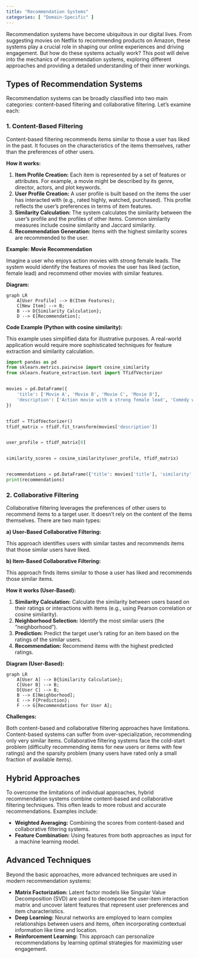 ```yaml
---
title: "Recommendation Systems"
categories: [ "Domain-Specific" ]
---
```



Recommendation systems have become ubiquitous in our digital lives.  From suggesting movies on Netflix to recommending products on Amazon, these systems play a crucial role in shaping our online experiences and driving engagement. But how do these systems actually work? This post will delve into the mechanics of recommendation systems, exploring different approaches and providing a detailed understanding of their inner workings.


## Types of Recommendation Systems

Recommendation systems can be broadly classified into two main categories: content-based filtering and collaborative filtering.  Let's examine each:


### 1. Content-Based Filtering

Content-based filtering recommends items similar to those a user has liked in the past.  It focuses on the characteristics of the items themselves, rather than the preferences of other users.

**How it works:**

1. **Item Profile Creation:** Each item is represented by a set of features or attributes. For example, a movie might be described by its genre, director, actors, and plot keywords.
2. **User Profile Creation:** A user profile is built based on the items the user has interacted with (e.g., rated highly, watched, purchased).  This profile reflects the user's preferences in terms of item features.
3. **Similarity Calculation:**  The system calculates the similarity between the user's profile and the profiles of other items.  Common similarity measures include cosine similarity and Jaccard similarity.
4. **Recommendation Generation:** Items with the highest similarity scores are recommended to the user.


**Example: Movie Recommendation**

Imagine a user who enjoys action movies with strong female leads. The system would identify the features of movies the user has liked (action, female lead) and recommend other movies with similar features.


**Diagram:**

```mermaid
graph LR
    A[User Profile] --> B(Item Features);
    C[New Item] --> B;
    B --> D{Similarity Calculation};
    D --> E[Recommendation];
```


**Code Example (Python with cosine similarity):**

This example uses simplified data for illustrative purposes.  A real-world application would require more sophisticated techniques for feature extraction and similarity calculation.

```python
import pandas as pd
from sklearn.metrics.pairwise import cosine_similarity
from sklearn.feature_extraction.text import TfidfVectorizer


movies = pd.DataFrame({
    'title': ['Movie A', 'Movie B', 'Movie C', 'Movie D'],
    'description': ['Action movie with a strong female lead', 'Comedy with a male lead', 'Action movie with a male lead', 'Romantic comedy with a female lead']
})


tfidf = TfidfVectorizer()
tfidf_matrix = tfidf.fit_transform(movies['description'])


user_profile = tfidf_matrix[0]


similarity_scores = cosine_similarity(user_profile, tfidf_matrix)


recommendations = pd.DataFrame({'title': movies['title'], 'similarity': similarity_scores[0]}).sort_values('similarity', ascending=False)
print(recommendations)
```


### 2. Collaborative Filtering

Collaborative filtering leverages the preferences of other users to recommend items to a target user.  It doesn't rely on the content of the items themselves.  There are two main types:


**a) User-Based Collaborative Filtering:**

This approach identifies users with similar tastes and recommends items that those similar users have liked.

**b) Item-Based Collaborative Filtering:**

This approach finds items similar to those a user has liked and recommends those similar items.


**How it works (User-Based):**

1. **Similarity Calculation:** Calculate the similarity between users based on their ratings or interactions with items (e.g., using Pearson correlation or cosine similarity).
2. **Neighborhood Selection:** Identify the most similar users (the "neighborhood").
3. **Prediction:** Predict the target user's rating for an item based on the ratings of the similar users.
4. **Recommendation:** Recommend items with the highest predicted ratings.


**Diagram (User-Based):**

```mermaid
graph LR
    A[User A] --> B{Similarity Calculation};
    C[User B] --> B;
    D[User C] --> B;
    B --> E[Neighborhood];
    E --> F{Prediction};
    F --> G[Recommendations for User A];
```

**Challenges:**

Both content-based and collaborative filtering approaches have limitations. Content-based systems can suffer from over-specialization, recommending only very similar items. Collaborative filtering systems face the cold-start problem (difficulty recommending items for new users or items with few ratings) and the sparsity problem (many users have rated only a small fraction of available items).


## Hybrid Approaches

To overcome the limitations of individual approaches, hybrid recommendation systems combine content-based and collaborative filtering techniques. This often leads to more robust and accurate recommendations.  Examples include:

* **Weighted Averaging:** Combining the scores from content-based and collaborative filtering systems.
* **Feature Combination:** Using features from both approaches as input for a machine learning model.


## Advanced Techniques

Beyond the basic approaches, more advanced techniques are used in modern recommendation systems:

* **Matrix Factorization:**  Latent factor models like Singular Value Decomposition (SVD) are used to decompose the user-item interaction matrix and uncover latent features that represent user preferences and item characteristics.
* **Deep Learning:** Neural networks are employed to learn complex relationships between users and items, often incorporating contextual information like time and location.
* **Reinforcement Learning:** This approach can personalize recommendations by learning optimal strategies for maximizing user engagement.




